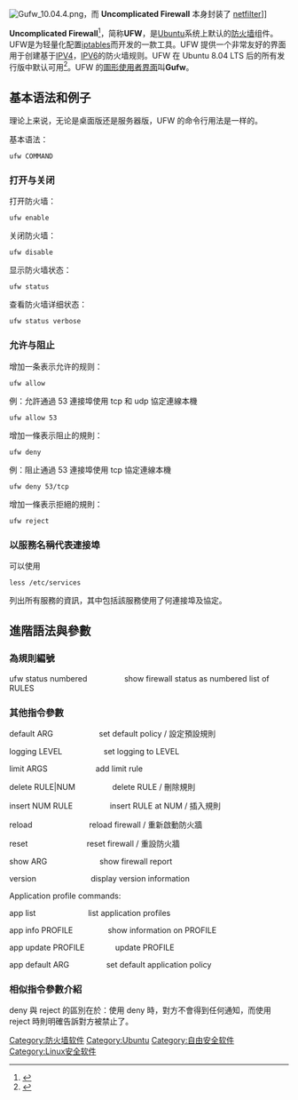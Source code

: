{{Multiple issues|
{{copyedit|time=2015-03-30T08:38:46+00:00}}
{{How-to|time=2020-09-06T06:37:19+00:00}}
}}
{{NoteTA|G1=IT}}
[[Image:Gufw_10.04.4.png|thumb]]，而 '''Uncomplicated Firewall''' 本身封装了 [[Iptables|netfilter]]]]

'''Uncomplicated Firewall'''<ref>{{Cite web|url = https://help.ubuntu.com/community/UFW|title = UFW wiki|accessdate = 2015-03-30|archive-date = 2022-04-03|archive-url = https://web.archive.org/web/20220403210118/https://help.ubuntu.com/community/UFW}}</ref>，简称'''UFW'''，是[[Ubuntu|Ubuntu]]系统上默认的[[防火墙|防火墙]]组件。UFW是为轻量化配置[[iptables|iptables]]而开发的一款工具。UFW 提供一个非常友好的界面用于创建基于[[IPV4|IPV4]]，[[IPV6|IPV6]]的防火墙规则。UFW 在 Ubuntu 8.04 LTS 后的所有发行版中默认可用<ref>{{Cite web|title=UncomplicatedFirewall - Ubuntu Wiki|url=https://wiki.ubuntu.com/UncomplicatedFirewall|accessdate=2020-08-26|work=wiki.ubuntu.com|archive-date=2022-04-09|archive-url=https://web.archive.org/web/20220409093450/https://wiki.ubuntu.com/UncomplicatedFirewall}}</ref>。UFW 的[[圖形使用者界面|圖形使用者界面]]叫'''Gufw'''。

== 基本语法和例子 ==
理论上来说，无论是桌面版还是服务器版，UFW 的命令行用法是一样的。

基本语法：
 ufw COMMAND

=== 打开与关闭 ===
打开防火墙：
 ufw enable
关闭防火墙：
 ufw disable
显示防火墙状态：
 ufw status
查看防火墙详细状态：
 ufw status verbose

=== 允许与阻止 ===
增加一条表示允许的规则：
 ufw allow
例：允許通過 53 連接埠使用 tcp 和 udp 協定連線本機

 ufw allow 53

增加一條表示阻止的規則：
 ufw deny
例：阻止通過 53 連接埠使用 tcp 協定連線本機

 ufw deny 53/tcp

增加一條表示拒絕的規則：
 ufw reject

=== 以服務名稱代表連接埠 ===
可以使用
 less /etc/services
列出所有服務的資訊，其中包括該服務使用了何連接埠及協定。

== 進階語法與參數 ==

=== 為規則編號 ===
ufw status numbered                 show firewall status as numbered list of RULES 

=== 其他指令參數 ===
default ARG                     set default policy / 設定預設規則

logging LEVEL                   set logging to LEVEL 

limit ARGS                      add limit rule 

delete RULE|NUM                 delete RULE / 刪除規則

insert NUM RULE                 insert RULE at NUM / 插入規則

reload                          reload firewall / 重新啟動防火牆

reset                           reset firewall / 重設防火牆

show ARG                        show firewall report 

version                         display version information

Application profile commands: 

app list                        list application profiles 

app info PROFILE                show information on PROFILE 

app update PROFILE              update PROFILE 

app default ARG                 set default application policy

=== 相似指令參數介紹===
deny 與 reject 的區別在於：使用 deny 時，對方不會得到任何通知，而使用 reject 時則明確告訴對方被禁止了。

{{Ubuntu}}

[[Category:防火墙软件|Category:防火墙软件]]
[[Category:Ubuntu|Category:Ubuntu]]
[[Category:自由安全软件|Category:自由安全软件]] 
[[Category:Linux安全软件|Category:Linux安全软件]]